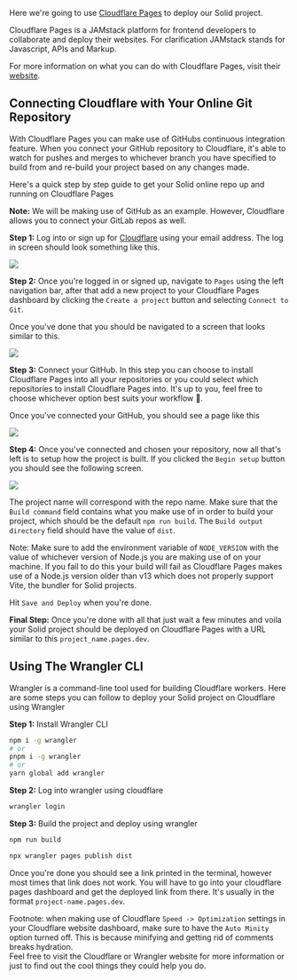 
<Title>Deploying To Cloudflare</Title>

Here we're going to use [Cloudflare Pages](https://pages.cloudflare.com/) to deploy our Solid project.

Cloudflare Pages is a JAMstack platform for frontend developers to collaborate and deploy their websites. For clarification JAMstack stands for Javascript, APIs and Markup. 

For more information on what you can do with Cloudflare Pages, visit their [website](https://pages.cloudflare.com/).

## Connecting Cloudflare with Your Online Git Repository

With Cloudflare Pages you can make use of GitHubs continuous integration feature. When you connect your GitHub repository to Cloudflare, it's able to watch for pushes and merges to whichever branch you have specified to build from and re-build your project based on any changes made.

Here's a quick step by step guide to get your Solid online repo up and running on Cloudflare Pages

**Note:** We will be making use of GitHub as an example. However, Cloudflare allows you to connect your GitLab repos as well.

**Step 1:** Log into or sign up for [Cloudflare](https://dash.cloudflare.com/login) using your email address. The log in screen should look something like this.

<img src="/images/how-to-guides/deployment/cloudflare-login.png" />

**Step 2:** Once you're logged in or signed up, navigate to `Pages` using the left navigation bar, after that add a new project to your Cloudflare Pages dashboard by clicking the `Create a project` button and selecting `Connect to Git`.

Once you've done that you should be navigated to a screen that looks similar to this.

<img src="/images/how-to-guides/deployment/cloudflare-dashboard.png" />

**Step 3:** Connect your GitHub. In this step you can choose to install Cloudflare Pages into all your repositories or you could select which repositories to install Cloudflare Pages into. It's up to you, feel free to choose whichever option best suits your workflow 🙂.

Once you've connected your GitHub, you should see a page like this

<img src="/images/how-to-guides/deployment/cloudflare-after-connection.png" />

**Step 4:** Once you've connected and chosen your repository, now all that's left is to setup how the project is built. If you clicked the `Begin setup` button you should see the following screen.

<img src="/images/how-to-guides/deployment/cloudflare-setup.png" />

The project name will correspond with the repo name. Make sure that the `Build command` field contains what you make use of in order to build your project, which should be the default `npm run build`. The `Build output directory` field should have the value of `dist`.

<Aside>
  Note: Make sure to add the environment variable of <code>NODE_VERSION</code> with
  the value of whichever version of Node.js you are making use of on your
  machine. If you fail to do this your build will fail as Cloudflare Pages makes use of a Node.js version older than v13 which does not properly support Vite, the bundler for Solid projects.
</Aside>

Hit `Save and Deploy` when you're done.

**Final Step:** Once you're done with all that just wait a few minutes and voila your Solid project should be deployed on Cloudflare Pages with a URL similar to this `project_name.pages.dev`.


## Using The Wrangler CLI 

Wrangler is a command-line tool used for building Cloudflare workers. Here are some steps you can follow to deploy your Solid project on Cloudflare using Wrangler

**Step 1:** Install Wrangler CLI

```bash
npm i -g wrangler 
# or
pnpm i -g wrangler 
# or 
yarn global add wrangler 
```

**Step 2:** Log into wrangler using cloudflare 

```bash
wrangler login 
```

**Step 3:** Build the project and deploy using wrangler

```bash
npm run build

npx wrangler pages publish dist
```

Once you're done you should see a link printed in the terminal, however most times that link does not work. You will have to go into your cloudflare pages dashboard and get the deployed link from there. It's usually in the format `project-name.pages.dev`. 

<Aside> 
  Footnote: when making use of Cloudflare <code>Speed -> Optimization</code> settings in your Cloudflare website dashboard, make sure to have the <code>Auto Minity</code> option turned off. This is because minifying and getting rid of comments breaks hydration.
  <br/>
  Feel free to visit the <Link href="https://cloudflare.com" target="_blank">Cloudflare</Link> or <Link target="_blank" href="https://developers.cloudflare.com/workers/wrangler/get-started/">Wrangler</Link> website for more information or just to find out the cool things they could help you do.
</Aside>